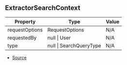 ## ExtractorSearchContext

| Property | Type | Value |
| ----------- | ----------- | ----------- |
| requestOptions | RequestOptions | N/A |
| requestedBy | null \| User | N/A |
| type | null \| SearchQueryType | N/A |


- [Source](https://github.com/Androz2091/discord-player/blob/e5339f1/packages/discord-player/src/extractors/BaseExtractor.ts#L134)